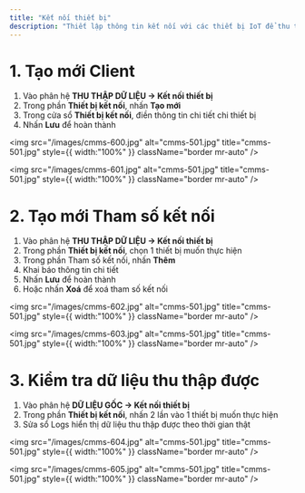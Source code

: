 ```yaml
---
title: "Kết nối thiết bị"
description: "Thiết lập thông tin kết nối với các thiết bị IoT để thu thập dữ liệu tự động trong phân hệ Đồng hồ đo giúp quản lý tình trạng hoạt động của tài sản theo thời gian thật."
---
```


# 1. Tạo mới Client

1. Vào phân hệ **THU THẬP DỮ LIỆU -\> Kết nối thiết bị**
2. Trong phần **Thiết bị kết nối**, nhấn **Tạo mới**
3. Trong cửa sổ **Thiết bị kết nối**, điền thông tin chi tiết chi thiết bị
4. Nhấn **Lưu** để hoàn thành

<img
  src="/images/cmms-600.jpg"
  alt="cmms-501.jpg"
  title="cmms-501.jpg"
  style={{ width:"100%" }}
  className="border mr-auto"
/>

<img
  src="/images/cmms-601.jpg"
  alt="cmms-501.jpg"
  title="cmms-501.jpg"
  style={{ width:"100%" }}
  className="border mr-auto"
/>

# 2. Tạo mới Tham số kết nối

1. Vào phân hệ **THU THẬP DỮ LIỆU -\> Kết nối thiết bị**
2. Trong phần **Thiết bị kết nối**, chọn 1 thiết bị muốn thực hiện
3. Trong phần Tham số kết nối, nhấn **Thêm**
4. Khai báo thông tin chi tiết
5. Nhấn **Lưu** để hoàn thành
6. Hoặc nhấn **Xoá** để xoá tham số kết nối

<img
  src="/images/cmms-602.jpg"
  alt="cmms-501.jpg"
  title="cmms-501.jpg"
  style={{ width:"100%" }}
  className="border mr-auto"
/>

<img
  src="/images/cmms-603.jpg"
  alt="cmms-501.jpg"
  title="cmms-501.jpg"
  style={{ width:"100%" }}
  className="border mr-auto"
/>

# 3. Kiểm tra dữ liệu thu thập được

1. Vào phân hệ **DỮ LIỆU GỐC -\> Kết nối thiết bị**
2. Trong phần **Thiết bị kết nối**, nhấn 2 lần vào 1 thiết bị muốn thực hiện
3. Sửa sổ Logs hiển thị dữ liệu thu thập được theo thời gian thật

<img
  src="/images/cmms-604.jpg"
  alt="cmms-501.jpg"
  title="cmms-501.jpg"
  style={{ width:"100%" }}
  className="border mr-auto"
/>

<img
  src="/images/cmms-605.jpg"
  alt="cmms-501.jpg"
  title="cmms-501.jpg"
  style={{ width:"100%" }}
  className="border mr-auto"
/>